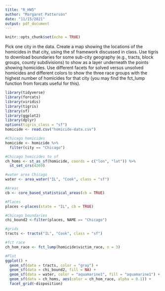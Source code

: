 ```yaml
---
title: "R_HW5"
author: "Margaret Patterson"
date: "11/15/2021"
output: pdf_document
---
```


```r
knitr::opts_chunk$set(echo = TRUE)
```

Pick one city in the data. Create a map showing the locations of the homicides in that city, using the sf framework discussed in class. Use tigris to download boundaries for some sub-city geography (e.g., tracts, block groups, county subdivisions) to show as a layer underneath the points showing homicides. Use different facets for solved versus unsolved homicides and different colors to show the three race groups with the highest number of homicides for that city (you may find the fct_lump function from forcats useful for this).


```r
library(tidyverse)
library(forcats)
library(viridis)
library(tigris)
library(sf)
library(ggplot2)
library(dplyr)
options(tigris_class = "sf")
homicide <- read.csv("homicide-data.csv")

#Chicago homicides
homicide <- homicide %>%
  filter(city == "Chicago") 

#Chicago homicides to sf
ch_homs <- st_as_sf(homicide, coords = c("lon", "lat")) %>%
  st_set_crs(4269)

#water area Chicago
water <- area_water("IL", "Cook", class = "sf")

#Areas
cb <- core_based_statistical_areas(cb = TRUE)

#Places
places <-places(state = "IL", cb = TRUE)

#Chicago boundaries
chi_bound2 <-filter(places, NAME == "Chicago")

#grids
tracts <- tracts("IL", "Cook", class = "sf")

#fct race
ch_hom_race <- fct_lump(homicide$victim_race, n = 3)

#Plot
ggplot() + 
  geom_sf(data = tracts, color = "gray") +
  geom_sf(data = chi_bound2, fill = NA) +
  geom_sf(data = water, color = "aquamarine1", fill = "aquamarine1") +
  geom_sf(data = ch_homs, aes(color = ch_hom_race, alpha = 0.1)) + 
  facet_grid(~disposition)
```


